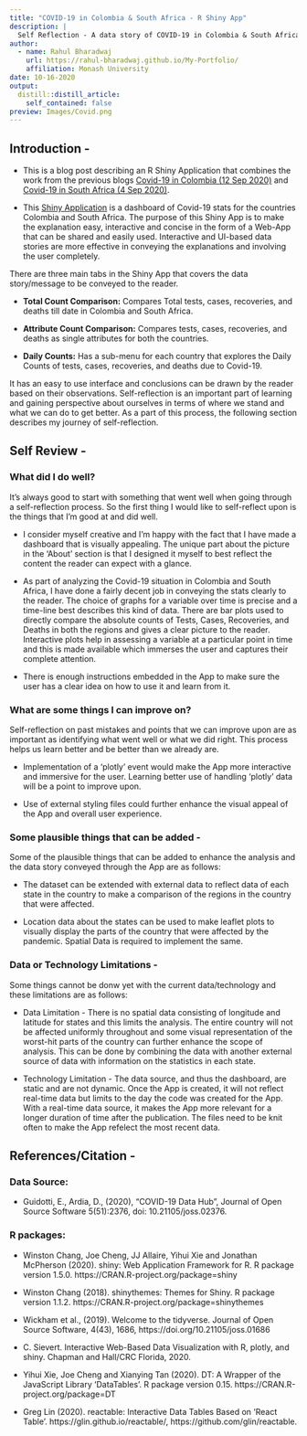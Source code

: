 ---
title: "COVID-19 in Colombia & South Africa - R Shiny App"
description: |
  Self Reflection - A data story of COVID-19 in Colombia & South Africa in an R Shiny Application.
author:
  - name: Rahul Bharadwaj
    url: https://rahul-bharadwaj.github.io/My-Portfolio/
    affiliation: Monash University
date: 10-16-2020
output:
  distill::distill_article:
    self_contained: false
preview: Images/Covid.png
---

## **Introduction -**

* This is a blog post describing an R Shiny Application that combines the work from the previous blogs [Covid-19 in Colombia (12 Sep 2020)](https://rahul-bharadwaj.netlify.app/posts/covid-19-col/) and [Covid-19 in South Africa (4 Sep 2020)](https://rahul-bharadwaj.netlify.app/posts/covid-19-sa/).

* This [Shiny Application](https://rahul-bharadwaj-mysore-venkatesh.shinyapps.io/shiny-assessment-rahul-bharadwaj/) is a dashboard of Covid-19 stats for the countries Colombia and South Africa. The purpose of this Shiny App is to make the explanation easy, interactive and concise in the form of a Web-App that can be shared and easily used. Interactive and UI-based data stories are more effective in conveying the explanations and involving the user completely.

There are three main tabs in the Shiny App that covers the data story/message to be conveyed to the reader.

* **Total Count Comparison:** Compares Total tests, cases, recoveries, and deaths till date in Colombia and South Africa.

* **Attribute Count Comparison:** Compares tests, cases, recoveries, and deaths as single attributes for both the countries.

* **Daily Counts:** Has a sub-menu for each country that explores the Daily Counts of tests, cases, recoveries, and deaths due to Covid-19.

It has an easy to use interface and conclusions can be drawn by the reader based on their observations. Self-reflection is an important part of learning and gaining perspective about ourselves in terms of where we stand and what we can do to get better. As a part of this process, the following section describes my journey of self-reflection.

## **Self Review -**

### **What did I do well?**

It's always good to start with something that went well when going through a self-reflection process. So the first thing I would like to self-reflect upon is the things that I'm good at and did well.

* I consider myself creative and I'm happy with the fact that I have made a dashboard that is visually appealing. The unique part about the picture in the 'About' section is that I designed it myself to best reflect the content the reader can expect with a glance.
  
* As part of analyzing the Covid-19 situation in Colombia and South Africa, I have done a fairly decent job in conveying the stats clearly to the reader. The choice of graphs for a variable over time is precise and a time-line best describes this kind of data. There are bar plots used to directly compare the absolute counts of Tests, Cases, Recoveries, and Deaths in both the regions and gives a clear picture to the reader. Interactive plots help in assessing a variable at a particular point in time and this is made available which immerses the user and captures their complete attention.
  
* There is enough instructions embedded in the App to make sure the user has a clear idea on how to use it and learn from it.
  
### **What are some things I can improve on?**

Self-reflection on past mistakes and points that we can improve upon are as important as identifying what went well or what we did right. This process helps us learn better and be better than we already are.

* Implementation of a 'plotly' event would make the App more interactive and immersive for the user. Learning better use of handling 'plotly' data will be a point to improve upon. 

* Use of external styling files could further enhance the visual appeal of the App and overall user experience.

### **Some plausible things that can be added -**

Some of the plausible things that can be added to enhance the analysis and the data story conveyed through the App are as follows:

* The dataset can be extended with external data to reflect data of each state in the country to make a comparison of the regions in the country that were affected.

* Location data about the states can be used to make leaflet plots to visually display the parts of the country that were affected by the pandemic. Spatial Data is required to implement the same.

### **Data or Technology Limitations -**

Some things cannot be donw yet with the current data/technology and these limitations are as follows:

* Data Limitation - There is no spatial data consisting of longitude and latitude for states and this limits the analysis. The entire country will not be affected uniformly throughout and some visual representation of the worst-hit parts of the country can further enhance the scope of analysis. This can be done by combining the data with another external source of data with information on the statistics in each state.

* Technology Limitation - The data source, and thus the dashboard, are static and are not dynamic. Once the App is created, it will not reflect real-time data but limits to the day the code was created for the App. With a real-time data source, it makes the App more relevant for a longer duration of time after the publication. The files need to be knit often to make the App refelect the most recent data.

## References/Citation -

### Data Source:

* Guidotti, E., Ardia, D., (2020), "COVID-19 Data Hub", Journal of Open Source Software
  5(51):2376, doi: 10.21105/joss.02376.

### R packages:

* Winston Chang, Joe Cheng, JJ Allaire, Yihui Xie and Jonathan McPherson (2020). shiny: Web
  Application Framework for R. R package version 1.5.0. https://CRAN.R-project.org/package=shiny

* Winston Chang (2018). shinythemes: Themes for Shiny. R package version 1.1.2.
  https://CRAN.R-project.org/package=shinythemes
  
* Wickham et al., (2019). Welcome to the tidyverse. Journal of Open Source Software, 4(43), 1686,
  https://doi.org/10.21105/joss.01686
  
* C. Sievert. Interactive Web-Based Data Visualization with R, plotly, and shiny. Chapman and
  Hall/CRC Florida, 2020.
  
* Yihui Xie, Joe Cheng and Xianying Tan (2020). DT: A Wrapper of the JavaScript Library
  'DataTables'. R package version 0.15. https://CRAN.R-project.org/package=DT
  
* Greg Lin (2020). reactable: Interactive Data Tables Based on 'React Table'.
  https://glin.github.io/reactable/, https://github.com/glin/reactable.